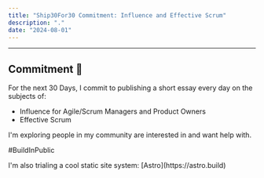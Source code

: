 ```yaml
---
title: "Ship30For30 Commitment: Influence and Effective Scrum"
description: "."
date: "2024-08-01"
---
```



---

## Commitment 🔎

For the next 30 Days, I commit to publishing a short essay every day on the subjects of:

- Influence for Agile/Scrum Managers and Product Owners
- Effective Scrum

I'm exploring people in my community are interested in and want help with.

#BuildInPublic

<Callout type="info">
  I'm also trialing a cool static site system: [Astro](https://astro.build)
</Callout>
